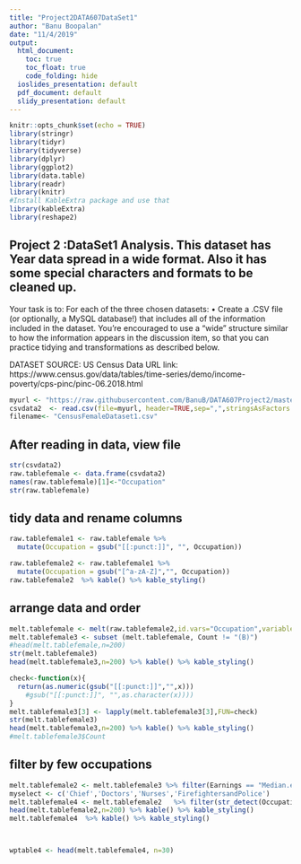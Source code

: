 ```yaml
---
title: "Project2DATA607DataSet1"
author: "Banu Boopalan"
date: "11/4/2019"
output:
  html_document:
    toc: true
    toc_float: true
    code_folding: hide
  ioslides_presentation: default
  pdf_document: default
  slidy_presentation: default
---
```


```r
knitr::opts_chunk$set(echo = TRUE)
library(stringr)
library(tidyr)
library(tidyverse)
library(dplyr)
library(ggplot2)
library(data.table)
library(readr)
library(knitr)
#Install KableExtra package and use that
library(kableExtra)
library(reshape2)

```

## Project 2 :DataSet1 Analysis. This dataset has Year data spread in a wide format. Also it has some special characters and formats to be cleaned up.

Your task is to: For each of the three chosen datasets: • Create a .CSV file (or optionally, a MySQL database!) that includes all of the information included in the dataset.  You’re encouraged to use a “wide” structure similar to how the information appears in the discussion item, so that you can practice tidying and transformations as described below. 

DATASET SOURCE: US Census Data
URL link: https://www.census.gov/data/tables/time-series/demo/income-poverty/cps-pinc/pinc-06.2018.html						


```r
myurl <- "https://raw.githubusercontent.com/BanuB/DATA607Project2/master/census2femalecsv1.csv"
csvdata2  <- read.csv(file=myurl, header=TRUE,sep=",",stringsAsFactors = FALSE,na.strings=c("NA"))
filename<- "CensusFemaleDataset1.csv"
```

## After reading in data, view file


```r
str(csvdata2)
raw.tablefemale <- data.frame(csvdata2)
names(raw.tablefemale)[1]<-"Occupation"
str(raw.tablefemale)
```


## tidy data and rename columns

```r
raw.tablefemale1 <- raw.tablefemale %>%
  mutate(Occupation = gsub("[[:punct:]]", "", Occupation)) 

raw.tablefemale2 <- raw.tablefemale1 %>%
  mutate(Occupation = gsub("[^a-zA-Z]","", Occupation))
raw.tablefemale2  %>% kable() %>% kable_styling()


```

## arrange data and order


```r
melt.tablefemale <- melt(raw.tablefemale2,id.vars="Occupation",variable.name = "Earnings", value.name = "Count")
melt.tablefemale3 <- subset (melt.tablefemale, Count != "(B)")
#head(melt.tablefemale,n=200)
str(melt.tablefemale3)
head(melt.tablefemale3,n=200) %>% kable() %>% kable_styling()

check<-function(x){
  return(as.numeric(gsub("[[:punct:]]","",x)))
    #gsub("[[:punct:]]", "",as.character(x))))
}
melt.tablefemale3[3] <- lapply(melt.tablefemale3[3],FUN=check)
str(melt.tablefemale3)
head(melt.tablefemale3,n=200) %>% kable() %>% kable_styling()
#melt.tablefemale3$Count
```

## filter by few occupations


```r
melt.tablefemale2 <- melt.tablefemale3 %>% filter(Earnings == "Median.earnings" | Earnings == "Mean.earnings" ) %>%  arrange(Earnings,desc(Count))
myselect <- c('Chief','Doctors','Nurses','FirefightersandPolice')
melt.tablefemale4 <- melt.tablefemale2   %>% filter(str_detect(Occupation, myselect) == TRUE)
head(melt.tablefemale2,n=200) %>% kable() %>% kable_styling()
melt.tablefemale4  %>% kable() %>% kable_styling() 



wptable4 <- head(melt.tablefemale4, n=30)


```


